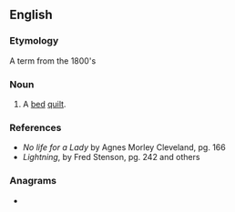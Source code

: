 ==English==

===Etymology===
A term from the 1800's

===Noun===
{{en-noun}}

# A [[bed]] [[quilt]].

===References===
* ''No life for a Lady'' by Agnes Morley Cleveland, pg. 166
* ''Lightning'', by Fred Stenson, pg. 242 and others

===Anagrams===
* {{anagrams|en|a=ginoos|Ogonis|isogon|oosing}}